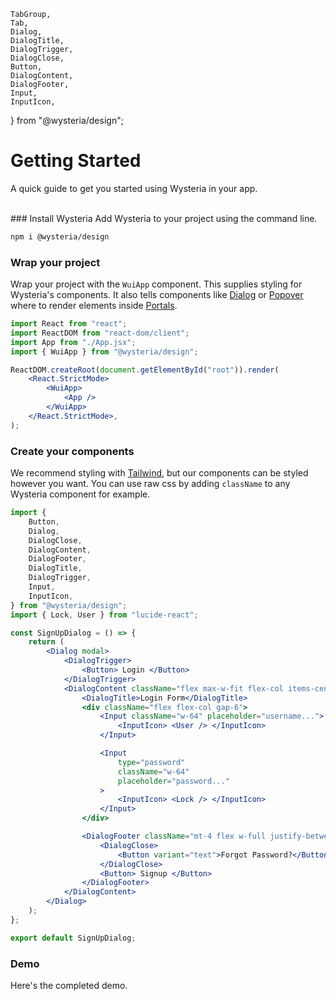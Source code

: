     TabGroup,
    Tab,
    Dialog,
    DialogTitle,
    DialogTrigger,
    DialogClose,
    Button,
    DialogContent,
    DialogFooter,
    Input,
    InputIcon,
} from "@wysteria/design";


# Getting Started

A quick guide to get you started using Wysteria in your app.

<br />

<Steps>
### Install Wysteria
Add Wysteria to your project using the command line.

```bash copy
npm i @wysteria/design
```

### Wrap your project

Wrap your project with the `WuiApp` component. This supplies styling for Wysteria's components. It also tells components like [Dialog](./components/dialog) or [Popover](./components/popover) where to render elements inside [Portals](https://www.radix-ui.com/primitives/docs/utilities/portal).

```jsx filename="main.jsx" {4,8-10}
import React from "react";
import ReactDOM from "react-dom/client";
import App from "./App.jsx";
import { WuiApp } from "@wysteria/design";

ReactDOM.createRoot(document.getElementById("root")).render(
    <React.StrictMode>
        <WuiApp>
            <App />
        </WuiApp>
    </React.StrictMode>,
);
```

### Create your components

We recommend styling with [Tailwind](https://tailwindcss.com/), but our components can be styled however you want. You can use raw css by adding `className` to any Wysteria component for example.

```jsx filename="LoginDialog.jsx"
import {
    Button,
    Dialog,
    DialogClose,
    DialogContent,
    DialogFooter,
    DialogTitle,
    DialogTrigger,
    Input,
    InputIcon,
} from "@wysteria/design";
import { Lock, User } from "lucide-react";

const SignUpDialog = () => {
    return (
        <Dialog modal>
            <DialogTrigger>
                <Button> Login </Button>
            </DialogTrigger>
            <DialogContent className="flex max-w-fit flex-col items-center gap-8 p-8">
                <DialogTitle>Login Form</DialogTitle>
                <div className="flex flex-col gap-6">
                    <Input className="w-64" placeholder="username...">
                        <InputIcon> <User /> </InputIcon>
                    </Input>

                    <Input
                        type="password"
                        className="w-64"
                        placeholder="password..."
                    >
                        <InputIcon> <Lock /> </InputIcon>
                    </Input>
                </div>

                <DialogFooter className="mt-4 flex w-full justify-between">
                    <DialogClose>
                        <Button variant="text">Forgot Password?</Button>
                    </DialogClose>
                    <Button> Signup </Button>
                </DialogFooter>
            </DialogContent>
        </Dialog>
    );
};

export default SignUpDialog;
```

</Steps>

### Demo

Here's the completed demo.

<ComponentPreview>
    <Dialog modal>
        <DialogTrigger>
            <Button> Login </Button>
        </DialogTrigger>
        <DialogContent className="flex max-w-fit flex-col items-center gap-8 p-8">
            <DialogTitle>Login Form</DialogTitle>
            <div className="flex flex-col gap-6">
                <Input className="w-64" placeholder="username..." >
                    <InputIcon> <User /> </InputIcon>
                </Input>

                <Input
                    type="password"
                    className="w-64"
                    placeholder="password..."
                >
                    <InputIcon> <Lock /> </InputIcon>
                </Input>
            </div>

            <DialogFooter className="mt-4 flex w-full justify-between">
                <DialogClose>
                    <Button variant="text">Forgot Password?</Button>
                </DialogClose>
                <Button> Signup </Button>
            </DialogFooter>
        </DialogContent>
    </Dialog>

</ComponentPreview>
